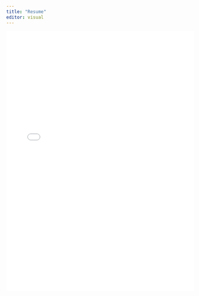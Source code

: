 ```yaml
---
title: "Resume"
editor: visual
---
```


<!-- how to mute stuff on page -->

```{=html}
<!--
## Skills

-   Experience working with

## Technology & software

-   

## Experience

-   

## Education

-   Bachelor of Arts in Psychology & Sociology - Georgia State University

-   Master of Science in Human-Centered Design & Engineering - University of Washington

## Downloadable PDF-->
```
![](PDFs/resumejessapplegate.docx.pdf){fig-align="center" width="100%" height="700px"}

